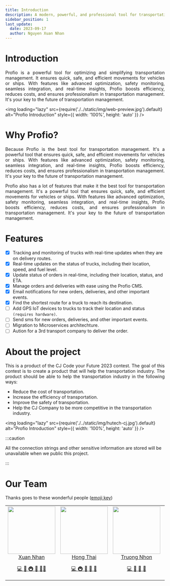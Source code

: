 ```yaml
---
title: Introduction
description: A modern, powerful, and professional tool for transportation management.
sidebar_position: 1
last_update:
  date: 2023-09-17
  author: Nguyen Xuan Nhan
---
```


# Introduction

<p align="justify">
  Profio is a powerful tool for optimizing and simplifying transportation
  management. It ensures quick, safe, and efficient movements for vehicles or
  ships. With features like advanced optimization, safety monitoring, seamless
  integration, and real-time insights, Profio boosts efficiency, reduces costs,
  and ensures professionalism in transportation management. It's your key to the
  future of transportation management.
</p>

<img
  loading="lazy"
  src={require('./../static/img/web-preview.jpg').default}
  alt="Profio Introduction"
  style={{ width: '100%', height: 'auto' }}
/>

# Why Profio?

<p align="justify">
  Because Profio is the best tool for transportation management. It's a powerful
  tool that ensures quick, safe, and efficient movements for vehicles or ships.
  With features like advanced optimization, safety monitoring, seamless
  integration, and real-time insights, Profio boosts efficiency, reduces costs,
  and ensures professionalism in transportation management. It's your key to the
  future of transportation management.
</p>

<p align="justify">
  Profio also has a lot of features that make it the best tool for
  transportation management. It's a powerful tool that ensures quick, safe, and
  efficient movements for vehicles or ships. With features like advanced
  optimization, safety monitoring, seamless integration, and real-time insights,
  Profio boosts efficiency, reduces costs, and ensures professionalism in
  transportation management. It's your key to the future of transportation
  management.
</p>

# Features

- [x] Tracking and monitoring of trucks with real-time updates when they are on delivery routes.
- [x] Real-time updates on the status of trucks, including their location, speed, and fuel level.
- [x] Update status of orders in real-time, including their location, status, and ETA.
- [x] Manage orders and deliveries with ease using the Profio CMS.
- [x] Email notifications for new orders, deliveries, and other important events.
- [x] Find the shortest route for a truck to reach its destination.
- [ ] Add GPS IoT devices to trucks to track their location and status `(requires hardware)`.
- [ ] Send sms for new orders, deliveries, and other important events.
- [ ] Migration to Microservices architechture.
- [ ] Aution for a 3rd transport company to deliver the order.

# About the project

<p align="justify">
  This is a product of the CJ Code your Future 2023 contest. The goal of this
  contest is to create a product that will help the transportation industry. The
  product should be able to help the transportation industry in the following
  ways:
</p>

- Reduce the cost of transportation.
- Increase the efficiency of transportation.
- Improve the safety of transportation.
- Help the CJ Company to be more competitive in the transportation industry.

<img
  loading="lazy"
  src={require('./../static/img/hutech-cj.jpg').default}
  alt="Profio Introduction"
  style={{ width: '100%', height: 'auto' }}
/>

:::caution

All the connection strings and other sensitive information are stored will be unavailable when we public this project.

:::

# Our Team

Thanks goes to these wonderful people ([emoji key](https://allcontributors.org/docs/en/emoji-key))

<table>
  <tr>
    <td align="center" valign="top">
      <img
        loading="lazy"
        width="150"
        height="150"
        src="https://github.com/foxminchan.png?s=150"
      />
      <br />
      <a href="https://github.com/foxminchan">Xuan Nhan</a>
      <p>
        <a
          href="https://github.com/HutechCJ/ProfioApp/commits?author=foxminchan"
          title="Developer"
        >
          💻
        </a>
        <a href="#docs" title="Documentation">
          📖
        </a>
        <a href="#infra" title="Infrastructure">
          🚇
        </a>
        <a href="#tool" title="Tools">
          🔧
        </a>
        <a href="#mentoring" title="Mentoring">
          🧑‍🏫
        </a>
      </p>
    </td>
    <td align="center" valign="top">
      <img
        loading="lazy"
        width="150"
        height="150"
        src="https://github.com/Slimaeus.png?s=150"
      />
      <br />
      <a href="https://github.com/Slimaeus">Hong Thai</a>
      <p>
        <a
          href="https://github.com/HutechCJ/ProfioApp/commits?author=Slimaeus"
          title="Developer"
        >
          💻
        </a>
        <a href="#infra" title="Infrastructure">
          🚇
        </a>
        <a href="#projectManagement" title="Project Management">
          📆
        </a>
        <a href="#maintenance" title="Maintenance">
          🚧
        </a>
        <a href="#review" title="Reviewed Pull Requests">
          👀
        </a>
      </p>
    </td>
    <td align="center" valign="top">
      <img
        loading="lazy"
        width="150"
        height="150"
        src="https://github.com/nhonvo.png?s=150"
      />
      <br />
      <a href="https://github.com/nhonvo">Truong Nhon</a>
      <p>
        <a
          href="https://github.com/HutechCJ/ProfioApp/commits?author=nhonvo"
          title="Developer"
        >
          💻
        </a>
        <a href="#ideas" title="Ideas, Planning, & Feedback">
          🤔
        </a>
        <a href="#data" title="Data">
          🔣
        </a>
        <a href="#business" title="Business Development">
          💼
        </a>
      </p>
    </td>
    <td align="center" valign="top">
      <img
        loading="lazy"
        width="150"
        height="150"
        src="https://github.com/fiezt1492.png?s=150"
      />
      <br />
      <a href="https://github.com/fiezt1492">Tien Dat</a>
      <p>
        <a
          href="https://github.com/HutechCJ/ProfioApp/commits?author=fiezt1492"
          title="Developer"
        >
          💻
        </a>
        <a href="#design" title="Design">
          🎨
        </a>
        <a href="#content" title="Content">
          🖋
        </a>
        <a href="#maintenance" title="Maintenance">
          🚧
        </a>
      </p>
    </td>
    <td align="center" valign="top">
      <img
        loading="lazy"
        width="150"
        height="150"
        src="https://github.com/MeiCloudie.png?s=150"
      />
      <br />
      <a href="https://github.com/MeiCloudie">Thuc Van</a>
      <p>
        <a
          href="https://github.com/HutechCJ/ProfioApp/commits?author=MeiCloudie"
          title="Developer"
        >
          💻
        </a>
        <a href="#design" title="Design">
          🎨
        </a>
        <a href="#content" title="Content">
          🖋
        </a>
        <a href="#talk" title="Talks">
          📢
        </a>
      </p>
    </td>
  </tr>
</table>

